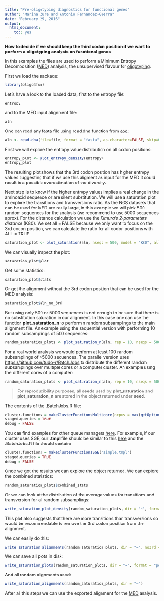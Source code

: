 ```yaml
---
title: "Pre-oligotyping diagnostics for functional genes"
author: "Marina Zure and Antonio Fernandez-Guerra"
date: "February 29, 2016"
output:
  html_document:
    toc: yes
---
```


**How to decide if we should keep the third codon position if we want to perform a oligotyping analysis on functional genes**

In this examples the files are used to perform a Minimum Entropy Decomposition ([MED](http://merenlab.org/projects/med/)) analysis, the unsupervised flavour for [oligotyping](http://merenlab.org/projects/oligotyping/).

First we load the package:
```r
library(oligo4fun)
```

Let's have a look to the loaded data, first to the entropy file:
```r
entropy
```
and to the MED input alignment file:
```r
aln
```
One can read any fasta file using read.dna function from [ape](https://cran.r-project.org/web/packages/ape/index.html):

```r
aln <- read.dna(file=file, format = "fasta", as.character=FALSE, skip=0)
```

First we will explore the entropy value distribution on all codon positions:
```r
entropy_plot <- plot_entropy_density(entropy)
entropy_plot
```

The resulting plot shows that the 3rd codon position has higher entropy values suggesting
that if we use this aligment as input for the MED it could result in a possible overestimation
of the diversity. 

Next step is to know if the higher entropy values implies a real change in the aminoacid sequence
or are silent substitution. We will use a saturation plot to explore the transitions and transversions ratio. As the NGS datasets that can be used for MED are really large, in this example we will pick 500 random sequences for the analysis (we recommend to use 5000 sequences aprox). For the distance calculation we use the _Kimura's 2-parameters distance_ (K80). We set all = FALSE because we only want to focus on the 3rd codon position, we can calculate the ratio for all codon positions with ALL = TRUE.

```r
saturation_plot <- plot_saturation(aln, nseqs = 500, model = "K80", all = FALSE )
```

We can visually inspect the plot:
```r
saturation_plot$plot
```

Get some statistics:
```r
saturation_plot$stats
```

Or get the alignment without the 3rd codon position that can be used for the MED analysis:
```r
saturation_plot$aln_no_3rd
```

But using only 500 or 5000 sequences is not enough to be sure that there is no substitution saturation in our alignment. In this case one can use the function **plot_saturation_n** to perform n random subsamplings to the main alignment file. An example using the sequential version with performing 10 random subsamplings of 500 sequences:
```r
random_saturation_plots <- plot_saturation_n(aln, rep = 10, nseqs = 500, model = "K80", parallel = FALSE, all = FALSE)
```

For a real world analysis we would perform at least 100 random subsamplings of >5000 sequences. The parallel version uses [https://github.com/tudo-r/BatchJobs](BatchJobs) to distribute the different random subsamplings over multiple cores or a computer cluster. An example using the different cores of a computer:

```r
random_saturation_plots <- plot_saturation_n(aln, rep = 10, nseqs = 500, model = "K80", parallel = TRUE, all = FALSE, conf_file = "~/.BatchJobs.R", reg_id = "rhodo", reg_dir = "~/rhodo_dir")
```

> For reproducibility purposes, all seeds used by **plot_saturation** and **plot_saturation_n** are stored in the object returned under **seed**.

The contents of the .BatchJobs.R file:
```r
cluster.functions = makeClusterFunctionsMulticore(ncpus = max(getOption("mc.cores", parallel::detectCores()) - 1L, 1L))
staged.queries = TRUE
debug = FALSE
```

You can find examples for other queue managers [here](https://github.com/tudo-r/BatchJobs/tree/master/examples/). For example, if our cluster uses SGE, our **.tmpl** file should be similar to this [here](https://github.com/tudo-r/BatchJobs/blob/master/examples/cfSGE/simple.tmpl) and the .BatchJobs.R file should contain:
```r
cluster.functions = makeClusterFunctionsSGE("simple.tmpl")
staged.queries = TRUE
debug = FALSE
```

Once we got the results we can explore the object returned. We can explore the combined statistics:
```r
random_saturation_plots$combined_stats
```

Or we can look at the distribution of the average values for transitions and transversion for all random subsamplings:
```r
write_saturation_plot_density(random_saturation_plots, dir = "~", format = "pdf", show = TRUE)
```

This plot also suggests that there are more transitions than transversions so would be recommendable to remove the 3rd codon position from the alignment.

We can easily do this:
```r
write_saturation_alignments(random_saturation_plots, dir = "~", no3rd = TRUE)
```

We can save all plots in disk:
```r
write_saturation_plots(random_saturation_plots, dir = "~", format = "pdf")
```

And all random alignments used:
```r
write_saturation_alignments(random_saturation_plots, dir = "~")
```

After all this steps we can use the exported alignment for the [MED](http://merenlab.org/projects/med/) analysis.
